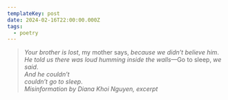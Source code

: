 ```yaml
---
templateKey: post
date: 2024-02-16T22:00:00.000Z
tags:
  - poetry
---
```

> *Your brother is lost*, my mother says, *because we didn’t believe him*.<br/>
> *He told us there was loud humming inside the walls*—Go to sleep, *we said*.<br/>
> *And he couldn’t*<br/>
> *couldn’t go to sleep*.<br/>
> <cite><i>Misinformation</i> by Diana Khoi Nguyen, excerpt</cite>
